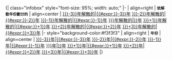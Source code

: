 <includeonly>{| class="infobox" style="font-size: 95%; width: auto;"
|-
| align=right  | <small>'''依解散年份劃分的{{ucfirst:{{{topic|}}}}}'''</small>
| align=center | [[:Category:{{#expr:{{{year|{{CURRENTYEAR}}}}}-3}}年解散的{{{topic}}}|{{#expr:{{{year|{{CURRENTYEAR}}}}}-3}}年]]&nbsp;[[:Category:{{#expr:{{{year|{{CURRENTYEAR}}}}}-2}}年解散的{{{topic}}}|{{#expr:{{{year|{{CURRENTYEAR}}}}}-2}}年]]&nbsp;[[:Category:{{#expr:{{{year|{{CURRENTYEAR}}}}}-1}}年解散的{{{topic}}}|{{#expr:{{{year|{{CURRENTYEAR}}}}}-1}}年]]&nbsp;[[:Category:{{{year|{{CURRENTYEAR}}}}}年解散的{{{topic}}}|{{{year|{{CURRENTYEAR}}}}}年]]&nbsp;[[:Category:{{#expr:{{{year|{{CURRENTYEAR}}}}}+1}}年解散的{{{topic}}}|{{#expr:{{{year|{{CURRENTYEAR}}}}}+1}}年]]&nbsp;[[:Category:{{#expr:{{{year|{{CURRENTYEAR}}}}}+2}}年解散的{{{topic}}}|{{#expr:{{{year|{{CURRENTYEAR}}}}}+2}}年]]&nbsp;[[:Category:{{#expr:{{{year|{{CURRENTYEAR}}}}}+3}}年解散的{{{topic}}}|{{#expr:{{{year|{{CURRENTYEAR}}}}}+3}}年]]
|- style="background-color:#f3f3f3"
| align=right  | <small>'''年份'''</small>
| align=center | [[:Category:{{#expr:{{{year|{{CURRENTYEAR}}}}}-3}}年|{{#expr:{{{year|{{CURRENTYEAR}}}}}-3}}年]]&nbsp;[[:Category:{{#expr:{{{year|{{CURRENTYEAR}}}}}-2}}年|{{#expr:{{{year|{{CURRENTYEAR}}}}}-2}}年]]&nbsp;[[:Category:{{#expr:{{{year|{{CURRENTYEAR}}}}}-1}}年|{{#expr:{{{year|{{CURRENTYEAR}}}}}-1}}年]]&nbsp;[[:Category:{{{year|{{CURRENTYEAR}}}}}年|{{{year|{{CURRENTYEAR}}}}}年]]&nbsp;[[:Category:{{#expr:{{{year|{{CURRENTYEAR}}}}}+1}}年|{{#expr:{{{year|{{CURRENTYEAR}}}}}+1}}年]]&nbsp;[[:Category:{{#expr:{{{year|{{CURRENTYEAR}}}}}+2}}年|{{#expr:{{{year|{{CURRENTYEAR}}}}}+2}}年]]&nbsp;[[:Category:{{#expr:{{{year|{{CURRENTYEAR}}}}}+3}}年|{{#expr:{{{year|{{CURRENTYEAR}}}}}+3}}年]]
|}</includeonly><noinclude>{{documentation}}
</noinclude>